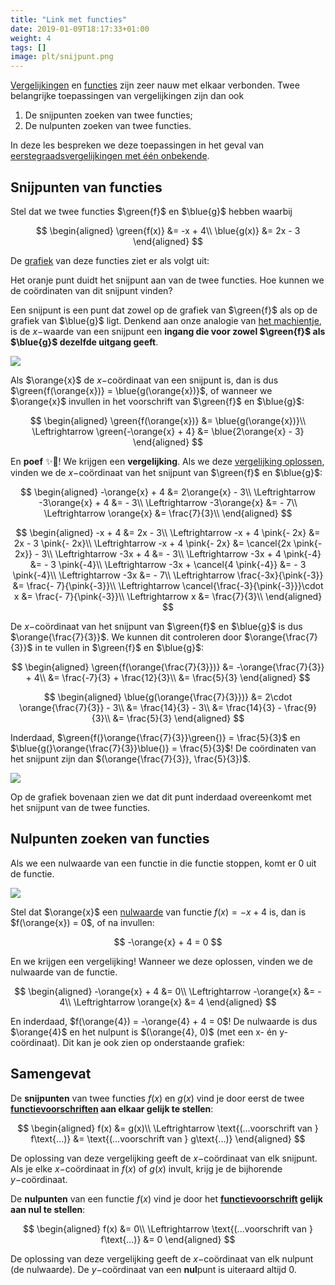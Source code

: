 ```yaml
---
title: "Link met functies"
date: 2019-01-09T18:17:33+01:00
weight: 4
tags: []
image: plt/snijpunt.png
---
```


[Vergelijkingen](intro) en [functies](../functies/intro) zijn zeer nauw
met elkaar verbonden. Twee belangrijke toepassingen van vergelijkingen zijn dan
ook

1. De snijpunten zoeken van twee functies;
2. De nulpunten zoeken van twee functies.

In deze les bespreken we deze toepassingen in het geval van
[eerstegraadsvergelijkingen met één onbekende](oplossen).

## Snijpunten van functies

Stel dat we twee functies $\green{f}$ en $\blue{g}$ hebben waarbij

$$
\begin{aligned}
\green{f(x)} &= -x + 4\\
 \blue{g(x)} &= 2x - 3
\end{aligned}
$$

De [grafiek](../functies/grafiek) van deze functies ziet er als volgt uit:

<Bokeh plot="plt/snijpunt" />

Het oranje punt duidt het <Orange>snijpunt</Orange> aan van de twee functies. Hoe kunnen we de coördinaten van dit snijpunt vinden?

Een snijpunt is een punt dat zowel op de grafiek van $\green{f}$ als op de grafiek van $\blue{g}$ ligt. Denkend aan onze analogie van [het machientje](../functies/intro#een-functie-is-een-machientje), is de $x-$waarde van een snijpunt een **ingang die voor zowel $\green{f}$ als $\blue{g}$ dezelfde uitgang geeft**.

![](img/conveyor_snijpunt_1.png)

Als $\orange{x}$ de $x-$coördinaat van een snijpunt is, dan is dus $\green{f(\orange{x})} = \blue{g(\orange{x})}$, of wanneer we $\orange{x}$ invullen in het voorschrift van $\green{f}$ en $\blue{g}$:

$$
\begin{aligned}
\green{f(\orange{x})} &= \blue{g(\orange{x})}\\
\Leftrightarrow \green{-\orange{x} + 4} &= \blue{2\orange{x} - 3}
\end{aligned}
$$

En **poef** ✨🧙! We krijgen een **vergelijking**. Als we deze [vergelijking
oplossen](oplossen), vinden we de $x-$coördinaat van het snijpunt van
$\green{f}$ en $\blue{g}$:

$$
\begin{aligned}
-\orange{x} + 4 &= 2\orange{x} - 3\\
 \Leftrightarrow -3\orange{x} + 4 &= - 3\\
 \Leftrightarrow -3\orange{x} &= - 7\\
 \Leftrightarrow \orange{x} &= \frac{7}{3}\\
\end{aligned}
$$

<Expand title="Toon met meer tussenstappen">

$$
\begin{aligned}
-x + 4 &= 2x - 3\\
 \Leftrightarrow -x + 4 \pink{- 2x} &= 2x - 3 \pink{- 2x}\\
 \Leftrightarrow -x + 4 \pink{- 2x} &= \cancel{2x \pink{- 2x}} - 3\\
 \Leftrightarrow -3x + 4 &= - 3\\
 \Leftrightarrow -3x + 4 \pink{-4} &= - 3 \pink{-4}\\
 \Leftrightarrow -3x + \cancel{4 \pink{-4}} &= - 3 \pink{-4}\\
 \Leftrightarrow -3x &= - 7\\
 \Leftrightarrow \frac{-3x}{\pink{-3}} &= \frac{- 7}{\pink{-3}}\\
 \Leftrightarrow \cancel{\frac{-3}{\pink{-3}}}\cdot x &= \frac{- 7}{\pink{-3}}\\
 \Leftrightarrow x &= \frac{7}{3}\\
\end{aligned}
$$

</Expand>

De $x-$coördinaat van het snijpunt van $\green{f}$ en $\blue{g}$ is dus
$\orange{\frac{7}{3}}$. We kunnen dit controleren door $\orange{\frac{7}{3}}$ in te vullen in $\green{f}$ en $\blue{g}$:

$$
\begin{aligned}
\green{f(\orange{\frac{7}{3}})} &= -\orange{\frac{7}{3}} + 4\\
 &= \frac{-7}{3} + \frac{12}{3}\\
 &= \frac{5}{3}
\end{aligned}
$$

$$
\begin{aligned}
\blue{g(\orange{\frac{7}{3}})} &= 2\cdot \orange{\frac{7}{3}} - 3\\
 &= \frac{14}{3} - 3\\
 &= \frac{14}{3} - \frac{9}{3}\\
 &= \frac{5}{3}
\end{aligned}
$$

Inderdaad, $\green{f(}\orange{\frac{7}{3}}\green{)} = \frac{5}{3}$ en $\blue{g(}\orange{\frac{7}{3}}\blue{)} = \frac{5}{3}$! De coördinaten van het snijpunt zijn dan $(\orange{\frac{7}{3}}, \frac{5}{3})$.

![](img/conveyor_functiewaarde.png)

Op de grafiek bovenaan zien we dat dit punt inderdaad overeenkomt met het snijpunt van de twee functies.

## Nulpunten zoeken van functies

Als we een <Orange>nulwaarde</Orange> van een functie in die functie stoppen, komt er $0$ uit de functie.

![](img/conveyor_nulpunt_1.png)

Stel dat $\orange{x}$ een [nulwaarde](../functies/nulpunten#nulwaarden-van-een-functie) van functie $f(x) = -x + 4$ is, dan is $f(\orange{x}) = 0$, of na invullen:

$$
-\orange{x} + 4 = 0
$$


En we krijgen een vergelijking! Wanneer we deze oplossen, vinden we de <Orange>nulwaarde</Orange> van de functie.

$$
\begin{aligned}
-\orange{x} + 4 &= 0\\
\Leftrightarrow -\orange{x} &= - 4\\
\Leftrightarrow \orange{x} &= 4
\end{aligned}
$$

En inderdaad, $f(\orange{4}) = -\orange{4} + 4 = 0$! De nulwaarde is dus
$\orange{4}$ en het nulpunt is $(\orange{4}, 0)$ <Mute>(met een x- én
y-coördinaat)</Mute>.  Dit kan je ook zien op onderstaande grafiek:

<Bokeh plot="plt/nulpunt" />

## Samengevat

<Attention title="Snijpunten van twee functies">

De **snijpunten** van twee functies $f(x)$ en $g(x)$ vind je door eerst de twee **[functievoorschriften](../functies/voorschrift) aan elkaar gelijk te stellen**:

$$
\begin{aligned}
f(x) &= g(x)\\
\Leftrightarrow \text{(...voorschrift van } f\text{...)} &= \text{(...voorschrift van } g\text{...)}
\end{aligned}
$$

De oplossing van deze vergelijking geeft de $x-$coördinaat van elk snijpunt. Als je elke $x-$coördinaat in $f(x)$ of $g(x)$ invult, krijg je de bijhorende $y-$coördinaat.
</Attention>

<Attention title="Nulpunten van een functie">

De **nulpunten** van een functie $f(x)$ vind je door het **[functievoorschrift](../functies/voorschrift) gelijk aan nul te stellen**:

$$
\begin{aligned}
f(x) &= 0\\
\Leftrightarrow \text{(...voorschrift van } f\text{...)} &= 0
\end{aligned}
$$

De oplossing van deze vergelijking geeft de $x-$coördinaat van elk nulpunt (de nulwaarde). De $y-$coördinaat van een **nul**punt is uiteraard altijd $0$.
</Attention>
